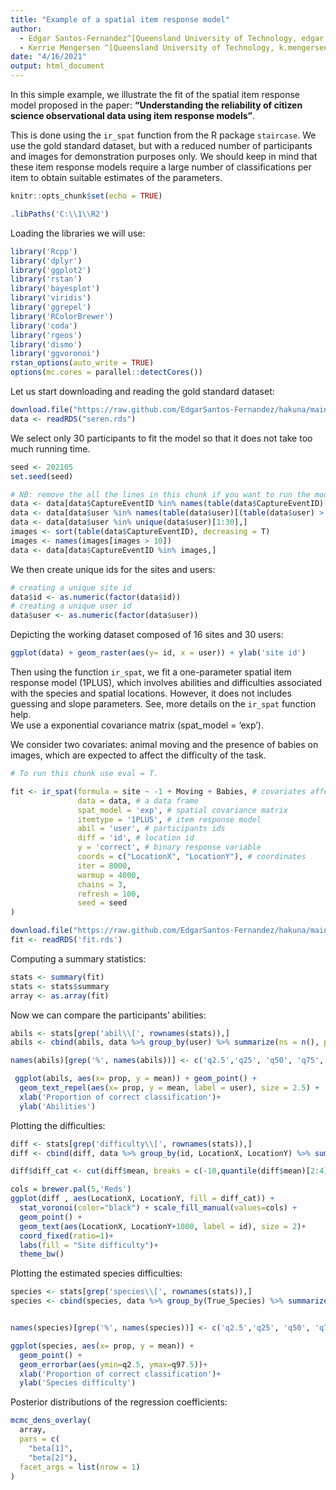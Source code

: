 ```yaml
---
title: "Example of a spatial item response model"
author:
  - Edgar Santos-Fernandez^[Queensland University of Technology, edgar.santosfdez@gmail.com, santosfe@qut.edu.au]
  - Kerrie Mengersen ^[Queensland University of Technology, k.mengersen@qut.edu.au]
date: "4/16/2021"
output: html_document
---
```


In this simple example, we illustrate the fit of the spatial item response model proposed in the paper: __"Understanding the reliability of citizen science observational data using item response models"__.

This is done using the ```ir_spat``` function from the R package ```staircase```.
We use the gold standard dataset, but with a reduced number of participants and images for demonstration purposes only.
We should keep in mind that these item response models require a large number of classifications per item to obtain suitable estimates of the parameters. 



```r
knitr::opts_chunk$set(echo = TRUE)
```


```r
.libPaths('C:\\1\\R2')
```

Loading the libraries we will use:

```r
library('Rcpp')
library('dplyr')
library('ggplot2')
library('rstan')
library('bayesplot')
library('viridis')
library('ggrepel')
library('RColorBrewer')
library('coda')
library('rgeos')
library('dismo')
library('ggvoronoi')
rstan_options(auto_write = TRUE)
options(mc.cores = parallel::detectCores())
```


Let us start downloading and reading the gold standard dataset:

```r
download.file("https://raw.github.com/EdgarSantos-Fernandez/hakuna/main/serengety_gs.rds", "seren.rds")
data <- readRDS("seren.rds")
```

We select only 30 participants to fit the model so that it does not take too much running time.

```r
seed <- 202105
set.seed(seed)
```


```r
# NB: remove the all the lines in this chunk if you want to run the model using the whole dataset
data <- data[data$CaptureEventID %in% names(table(data$CaptureEventID)[(table(data$CaptureEventID) > 30) ]),]
data <- data[data$user %in% names(table(data$user)[(table(data$user) > 30) ]),]
data <- data[data$user %in% unique(data$user)[1:30],]
images <- sort(table(data$CaptureEventID), decreasing = T)
images <- names(images[images > 10])
data <- data[data$CaptureEventID %in% images,]
```


We then create unique ids for the sites and users:

```r
# creating a unique site id
data$id <- as.numeric(factor(data$id))
# creating a unique user id
data$user <- as.numeric(factor(data$user))
```


Depicting the working dataset composed of 16 sites and 30 users:

```r
ggplot(data) + geom_raster(aes(y= id, x = user)) + ylab('site id')
```

Then using the function ```ir_spat```, we fit a one-parameter spatial item response model (1PLUS), which involves abilities and difficulties associated with the species and spatial locations. 
However, it does not includes guessing and slope parameters. 
See, more details on the ```ir_spat``` function help.  
We use a exponential covariance matrix (spat_model = 'exp').

We consider two covariates: animal moving and the presence of babies on images, which are expected to affect the difficulty of the task.


```r
# To run this chunk use eval = T. 

fit <- ir_spat(formula = site ~ -1 + Moving + Babies, # covariates affecting the difficulty 
               data = data, # a data frame
               spat_model = 'exp', # spatial covariance matrix 
               itemtype = '1PLUS', # item response model 
               abil = 'user', # participants ids
               diff = 'id', # location id
               y = 'correct', # binary response variable 
               coords = c("LocationX", "LocationY"), # coordinates
               iter = 8000, 
               warmup = 4000,
               chains = 3,
               refresh = 100,
               seed = seed 
)
```


```r
download.file("https://raw.github.com/EdgarSantos-Fernandez/hakuna/main/fit_spatial_covar.rds", "fit.rds")
fit <- readRDS('fit.rds')
```

Computing a summary statistics:

```r
stats <- summary(fit)
stats <- stats$summary
array <- as.array(fit)

```


Now we can compare the participants' abilities:

```r
abils <- stats[grep('abil\\[', rownames(stats)),]
abils <- cbind(abils, data %>% group_by(user) %>% summarize(ns = n(), prop = mean(correct)) %>% data.frame())

names(abils)[grep('%', names(abils))] <- c('q2.5','q25', 'q50', 'q75', 'q97.5')

 ggplot(abils, aes(x= prop, y = mean)) + geom_point() +
  geom_text_repel(aes(x= prop, y = mean, label = user), size = 2.5) +
  xlab('Proportion of correct classification')+
  ylab('Abilities')
```


Plotting the difficulties:

```r
diff <- stats[grep('difficulty\\[', rownames(stats)),]
diff <- cbind(diff, data %>% group_by(id, LocationX, LocationY) %>% summarize(ns = n(), prop = mean(correct)) %>% data.frame())

diff$diff_cat <- cut(diff$mean, breaks = c(-10,quantile(diff$mean)[2:4],10), 1:4, include.lowest = T)

cols = brewer.pal(5,'Reds')
ggplot(diff , aes(LocationX, LocationY, fill = diff_cat)) +
  stat_voronoi(color="black") + scale_fill_manual(values=cols) +
  geom_point() +
  geom_text(aes(LocationX, LocationY+1000, label = id), size = 2)+
  coord_fixed(ratio=1)+ 
  labs(fill = "Site difficulty")+
  theme_bw()
```

Plotting the estimated species difficulties:

```r
species <- stats[grep('species\\[', rownames(stats)),]
species <- cbind(species, data %>% group_by(True_Species) %>% summarize(ns = n(), prop = mean(correct)) %>% data.frame())


names(species)[grep('%', names(species))] <- c('q2.5','q25', 'q50', 'q75', 'q97.5')

ggplot(species, aes(x= prop, y = mean)) + 
  geom_point() +
  geom_errorbar(aes(ymin=q2.5, ymax=q97.5))+
  xlab('Proportion of correct classification')+
  ylab('Species difficulty')
```

Posterior distributions of the regression coefficients:

```r
mcmc_dens_overlay(
  array,
  pars = c(
    "beta[1]",
    "beta[2]"),
  facet_args = list(nrow = 1)
)
```


